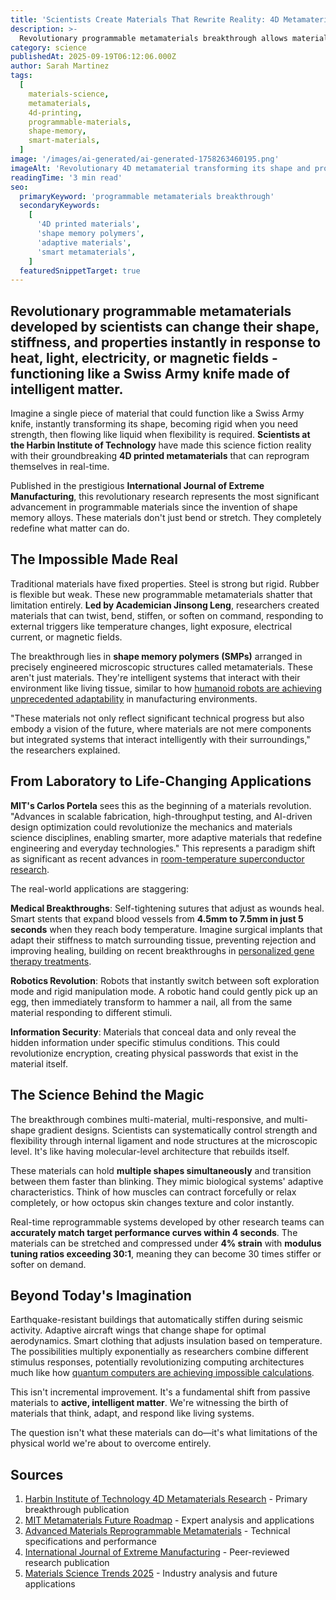 ```yaml
---
title: 'Scientists Create Materials That Rewrite Reality: 4D Metamaterials Change Shape at Will'
description: >-
  Revolutionary programmable metamaterials breakthrough allows materials to transform their properties and shape in real-time, functioning like biological systems
category: science
publishedAt: 2025-09-19T06:12:06.000Z
author: Sarah Martinez
tags:
  [
    materials-science,
    metamaterials,
    4d-printing,
    programmable-materials,
    shape-memory,
    smart-materials,
  ]
image: '/images/ai-generated/ai-generated-1758263460195.png'
imageAlt: 'Revolutionary 4D metamaterial transforming its shape and properties in real-time, showcasing programmable matter technology in laboratory setting'
readingTime: '3 min read'
seo:
  primaryKeyword: 'programmable metamaterials breakthrough'
  secondaryKeywords:
    [
      '4D printed materials',
      'shape memory polymers',
      'adaptive materials',
      'smart metamaterials',
    ]
  featuredSnippetTarget: true
---
```


## Revolutionary programmable metamaterials developed by scientists can change their shape, stiffness, and properties instantly in response to heat, light, electricity, or magnetic fields - functioning like a Swiss Army knife made of intelligent matter.

Imagine a single piece of material that could function like a Swiss Army knife, instantly transforming its shape, becoming rigid when you need strength, then flowing like liquid when flexibility is required. **Scientists at the Harbin Institute of Technology** have made this science fiction reality with their groundbreaking **4D printed metamaterials** that can reprogram themselves in real-time.

Published in the prestigious **International Journal of Extreme Manufacturing**, this revolutionary research represents the most significant advancement in programmable materials since the invention of shape memory alloys. These materials don't just bend or stretch. They completely redefine what matter can do.

## The Impossible Made Real

Traditional materials have fixed properties. Steel is strong but rigid. Rubber is flexible but weak. These new programmable metamaterials shatter that limitation entirely. **Led by Academician Jinsong Leng**, researchers created materials that can twist, bend, stiffen, or soften on command, responding to external triggers like temperature changes, light exposure, electrical current, or magnetic fields.

The breakthrough lies in **shape memory polymers (SMPs)** arranged in precisely engineered microscopic structures called metamaterials. These aren't just materials. They're intelligent systems that interact with their environment like living tissue, similar to how [humanoid robots are achieving unprecedented adaptability](../technology/humanoid-robots-chatgpt-moment-figure-02-bmw-nvidia-breakthrough) in manufacturing environments.

"These materials not only reflect significant technical progress but also embody a vision of the future, where materials are not mere components but integrated systems that interact intelligently with their surroundings," the researchers explained.

## From Laboratory to Life-Changing Applications

**MIT's Carlos Portela** sees this as the beginning of a materials revolution. "Advances in scalable fabrication, high-throughput testing, and AI-driven design optimization could revolutionize the mechanics and materials science disciplines, enabling smarter, more adaptive materials that redefine engineering and everyday technologies." This represents a paradigm shift as significant as recent advances in [room-temperature superconductor research](../science/room-temperature-superconductor-confirmed).

The real-world applications are staggering:

**Medical Breakthroughs**: Self-tightening sutures that adjust as wounds heal. Smart stents that expand blood vessels from **4.5mm to 7.5mm in just 5 seconds** when they reach body temperature. Imagine surgical implants that adapt their stiffness to match surrounding tissue, preventing rejection and improving healing, building on recent breakthroughs in [personalized gene therapy treatments](../health/doctors-cured-incurable-baby-custom-dna-editing).

**Robotics Revolution**: Robots that instantly switch between soft exploration mode and rigid manipulation mode. A robotic hand could gently pick up an egg, then immediately transform to hammer a nail, all from the same material responding to different stimuli.

**Information Security**: Materials that conceal data and only reveal the hidden information under specific stimulus conditions. This could revolutionize encryption, creating physical passwords that exist in the material itself.

## The Science Behind the Magic

The breakthrough combines multi-material, multi-responsive, and multi-shape gradient designs. Scientists can systematically control strength and flexibility through internal ligament and node structures at the microscopic level. It's like having molecular-level architecture that rebuilds itself.

These materials can hold **multiple shapes simultaneously** and transition between them faster than blinking. They mimic biological systems' adaptive characteristics. Think of how muscles can contract forcefully or relax completely, or how octopus skin changes texture and color instantly.

Real-time reprogrammable systems developed by other research teams can **accurately match target performance curves within 4 seconds**. The materials can be stretched and compressed under **4% strain** with **modulus tuning ratios exceeding 30:1**, meaning they can become 30 times stiffer or softer on demand.

## Beyond Today's Imagination

Earthquake-resistant buildings that automatically stiffen during seismic activity. Adaptive aircraft wings that change shape for optimal aerodynamics. Smart clothing that adjusts insulation based on temperature. The possibilities multiply exponentially as researchers combine different stimulus responses, potentially revolutionizing computing architectures much like how [quantum computers are achieving impossible calculations](../technology/quantum-computing-2025-commercial-breakthrough).

This isn't incremental improvement. It's a fundamental shift from passive materials to **active, intelligent matter**. We're witnessing the birth of materials that think, adapt, and respond like living systems.

The question isn't what these materials can do—it's what limitations of the physical world we're about to overcome entirely.

## Sources

1. [Harbin Institute of Technology 4D Metamaterials Research](https://bioengineer.org/transforming-the-static-hit-researchers-unveil-programmable-4d-printed-metamaterials-capable-of-adaptive-functionality/) - Primary breakthrough publication
2. [MIT Metamaterials Future Roadmap](https://news.mit.edu/2025/mapping-future-metamaterials-0327) - Expert analysis and applications
3. [Advanced Materials Reprogrammable Metamaterials](https://advanced.onlinelibrary.wiley.com/doi/10.1002/adma.202410865) - Technical specifications and performance
4. [International Journal of Extreme Manufacturing](https://iopscience.iop.org/journal/2631-7990) - Peer-reviewed research publication
5. [Materials Science Trends 2025](https://www.cas.org/resources/cas-insights/materials-science-trends-2025) - Industry analysis and future applications
